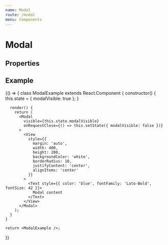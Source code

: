 ```yaml
---
name: Modal
route: /modal
menu: Components
---
```



# Modal

## Properties

<PropsTable of={Modal} />

## Example

<Playground>
  {() => {
    class ModalExample extends React.Component {
      constructor() {
        this.state = {
          modalVisible: true
        };
      }

      render() {
        return (
          <Modal
            visible={this.state.modalVisible}
            onRequestClose={() => this.setState({ modalVisible: false })}
          >
            <View
              style={{
                margin: 'auto',
                width: 400,
                height: 200,
                backgroundColor: 'white',
                borderRadius: 10,
                justifyContent: 'center',
                alignItems: 'center'
              }}
            >
              <Text style={{ color: 'blue', fontFamily: 'Lato-Bold', fontSize: 42 }}>
                Modal content
              </Text>
            </View>
          </Modal>
        );
      }
    }

    return <ModalExample />;
  }}
</Playground>
